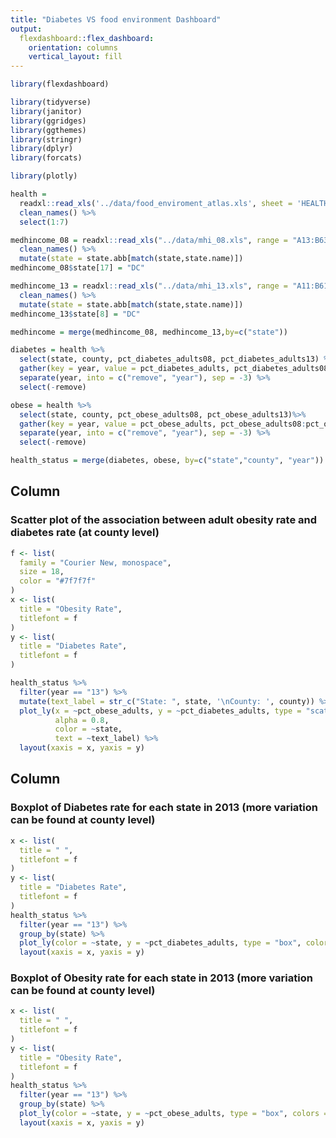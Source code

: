 ```yaml
---
title: "Diabetes VS food environment Dashboard"
output: 
  flexdashboard::flex_dashboard:
    orientation: columns
    vertical_layout: fill
---
```


```r
library(flexdashboard)
```

```r
library(tidyverse)
library(janitor)
library(ggridges)
library(ggthemes)
library(stringr)
library(dplyr)
library(forcats)

library(plotly)
```

```r
health = 
  readxl::read_xls('../data/food_enviroment_atlas.xls', sheet = 'HEALTH') %>%
  clean_names() %>%
  select(1:7)

medhincome_08 = readxl::read_xls("../data/mhi_08.xls", range = "A13:B63",col_names = c("state","medhhinc08")) %>%
  clean_names() %>%
  mutate(state = state.abb[match(state,state.name)])
medhincome_08$state[17] = "DC"

medhincome_13 = readxl::read_xls("../data/mhi_13.xls", range = "A11:B61",col_names = c("state","medhhinc13")) %>%
  clean_names() %>%
  mutate(state = state.abb[match(state,state.name)])
medhincome_13$state[8] = "DC"

medhincome = merge(medhincome_08, medhincome_13,by=c("state"))

diabetes = health %>%
  select(state, county, pct_diabetes_adults08, pct_diabetes_adults13) %>%
  gather(key = year, value = pct_diabetes_adults, pct_diabetes_adults08:pct_diabetes_adults13)%>%
  separate(year, into = c("remove", "year"), sep = -3) %>%
  select(-remove)

obese = health %>%
  select(state, county, pct_obese_adults08, pct_obese_adults13)%>%
  gather(key = year, value = pct_obese_adults, pct_obese_adults08:pct_obese_adults13)%>%
  separate(year, into = c("remove", "year"), sep = -3) %>%
  select(-remove)

health_status = merge(diabetes, obese, by=c("state","county", "year"))

```


Column {data-width=450}
-----------------------------------------------------------------------

### Scatter plot of the association between adult obesity rate and diabetes rate (at county level)
```r
f <- list(
  family = "Courier New, monospace",
  size = 18,
  color = "#7f7f7f"
)
x <- list(
  title = "Obesity Rate",
  titlefont = f
)
y <- list(
  title = "Diabetes Rate",
  titlefont = f
)

health_status %>%
  filter(year == "13") %>%
  mutate(text_label = str_c("State: ", state, '\nCounty: ', county)) %>% 
  plot_ly(x = ~pct_obese_adults, y = ~pct_diabetes_adults, type = "scatter", mode = "markers",
          alpha = 0.8, 
          color = ~state,
          text = ~text_label) %>%
  layout(xaxis = x, yaxis = y) 

```


Column {data-width=400}
-----------------------------------------------------------------------

### Boxplot of Diabetes rate for each state in 2013 (more variation can be found at county level)

```r
x <- list(
  title = " ",
  titlefont = f
)
y <- list(
  title = "Diabetes Rate",
  titlefont = f
)
health_status %>%
  filter(year == "13") %>%
  group_by(state) %>%
  plot_ly(color = ~state, y = ~pct_diabetes_adults, type = "box", colors = "Set2")  %>%
  layout(xaxis = x, yaxis = y)
```


### Boxplot of Obesity rate for each state in 2013 (more variation can be found at county level)

```r
x <- list(
  title = " ",
  titlefont = f
)
y <- list(
  title = "Obesity Rate",
  titlefont = f
)
health_status %>%
  filter(year == "13") %>%
  group_by(state) %>%
  plot_ly(color = ~state, y = ~pct_obese_adults, type = "box", colors = "Set2")  %>%
  layout(xaxis = x, yaxis = y)
```
